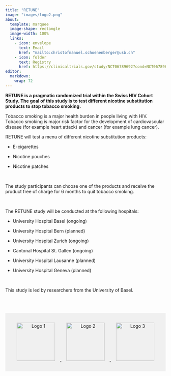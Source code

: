 ```yaml
---
title: "RETUNE"
image: "images/logo2.png"
about:
  template: marquee
  image-shape: rectangle
  image-width: 100%
  links:
    - icon: envelope
      text: Email
      href: "mailto:christofmanuel.schoenenberger@usb.ch"  
    - icon: folder
      text: Registry
      href: https://clinicaltrials.gov/study/NCT06789692?cond=NCT06789692&rank=1
editor: 
  markdown: 
    wrap: 72
---
```


**RETUNE is a pragmatic randomized trial within the Swiss HIV Cohort
Study. The goal of this study is to test different nicotine substitution
products to stop tobacco smoking.**

Tobacco smoking is a major health burden in people living with HIV.
Tobacco smoking is major risk factor for the development of
cardiovascular disease (for example heart attack) and cancer (for
example lung cancer).

RETUNE will test a menu of different nicotine substitution products:

-   E-cigarettes

-   Nicotine pouches

-   Nicotine patches

<p> </p>

The study participants can choose one of the products and receive the
product free of charge for 6 months to quit tobacco smoking.

<p> </p>

The RETUNE study will be conducted at the following hospitals:

-   University Hospital Basel (ongoing)

-   University Hospital Bern (planned)

-   University Hospital Zurich (ongoing)

-   Cantonal Hospital St. Gallen (ongoing)

-   University Hospital Lausanne (planned)

-   University Hospital Geneva (planned)

<p> </p>

This study is led by researchers from the University of Basel.

::: {style="background-color: #f0f0f0; padding: 1rem; text-align: center; margin-top: 4rem;"}
<p><a href="https://www.shcs.ch" target="_blank">
<img src="images/shcs_logo Kopie.jpg" alt="Logo 1" style="height:120px; margin: 0 1rem;"/>
</a>
<a href="https://www.tpf.admin.ch/tpf/de/home/fonds/tabakpraeventionsfonds.html" target="_blank">
<img src="images/logoBAG.png" alt="Logo 2" style="height:120px; margin: 0 1rem;"/>
</a>
<a href="https://www.snf.ch/en/RDtCf0PZrKDKwsI6/funding/careers/md-phd-programme" target="_blank">
<img src="images/SNSF.png" alt="Logo 3" style="height:120px; margin: 0 1rem;"/>
</a></p>
:::
